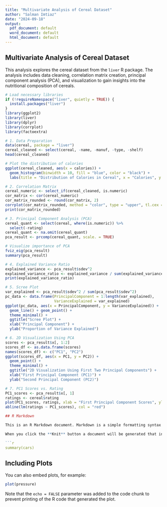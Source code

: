 ---
title: "Multivariate Analysis of Cereal Dataset"
author: "Salman Imtiaz"
date: "2024-09-18"
output:
  pdf_document: default
  word_document: default
  html_document: default
---

## Multivariate Analysis of Cereal Dataset
This analysis explores the cereal dataset from the `liver` R package. The analysis includes data cleaning, correlation matrix creation, principal component analysis (PCA), and visualization to gain insights into the nutritional composition of cereals.

```{r combined-code}
# Load necessary libraries
if (!requireNamespace("liver", quietly = TRUE)) {
  install.packages("liver")
}
library(ggplot2)
library(liver)
library(dplyr)
library(corrplot)
library(factoextra)

# 1. Data Preparation
data(cereal, package = "liver") 
cereal_cleaned <- select(cereal, -name, -manuf, -type, -shelf)
head(cereal_cleaned)

# Plot the distribution of calories
ggplot(cereal_cleaned, aes(x = calories)) +
  geom_histogram(binwidth = 10, fill = "blue", color = "black") +
  labs(title = "Distribution of Calories in Cereal", x = "Calories", y = "Count")

# 2. Correlation Matrix
cereal_numeric <- select_if(cereal_cleaned, is.numeric)
cor_matrix <- cor(cereal_numeric)
cor_matrix_rounded <- round(cor_matrix, 2)
corrplot(cor_matrix_rounded, method = "color", type = "upper", tl.cex = 0.6)
print(cor_matrix_rounded)

# 3. Principal Component Analysis (PCA)
cereal_quant <- select(cereal, where(is.numeric)) %>% 
  select(-rating)
cereal_quant <- na.omit(cereal_quant)
pca_result <- prcomp(cereal_quant, scale. = TRUE)

# Visualize importance of PCA
fviz_eig(pca_result)
summary(pca_result)

# 4. Explained Variance Ratio
explained_variance <- pca_result$sdev^2
explained_variance_ratio <- explained_variance / sum(explained_variance)
print(explained_variance_ratio)

# 5. Scree Plot
var_explained <- pca_result$sdev^2 / sum(pca_result$sdev^2)
pc_data <- data.frame(PrincipalComponent = 1:length(var_explained),
                      VarianceExplained = var_explained)
ggplot(pc_data, aes(x = PrincipalComponent, y = VarianceExplained)) +
  geom_line() + geom_point() +
  theme_minimal() +
  ggtitle("Scree Plot") +
  xlab("Principal Component") +
  ylab("Proportion of Variance Explained")

# 6. 2D Visualization Using PCA
scores <- pca_result$x[, 1:2]
scores_df <- as.data.frame(scores)
names(scores_df) <- c("PC1", "PC2")
ggplot(scores_df, aes(x = PC1, y = PC2)) +
  geom_point() +
  theme_minimal() +
  ggtitle("2D Visualization Using First Two Principal Components") +
  xlab("First Principal Component (PC1)") +
  ylab("Second Principal Component (PC2)")

# 7. PC1 Scores vs. Rating
PC1_scores <- pca_result$x[, 1]
ratings <- cereal$rating
plot(PC1_scores, ratings, xlab = "First Principal Component Scores", ylab = "Rating", main = "PC1 Scores vs. Rating", pch = 19)
abline(lm(ratings ~ PC1_scores), col = "red")

## R Markdown

This is an R Markdown document. Markdown is a simple formatting syntax for authoring HTML, PDF, and MS Word documents. For more details on using R Markdown see <http://rmarkdown.rstudio.com>.

When you click the **Knit** button a document will be generated that includes both content as well as the output of any embedded R code chunks within the document. You can embed an R code chunk like this:

```{r cars}
summary(cars)
```

## Including Plots

You can also embed plots, for example:

```{r pressure, echo=FALSE}
plot(pressure)
```

Note that the `echo = FALSE` parameter was added to the code chunk to prevent printing of the R code that generated the plot.
